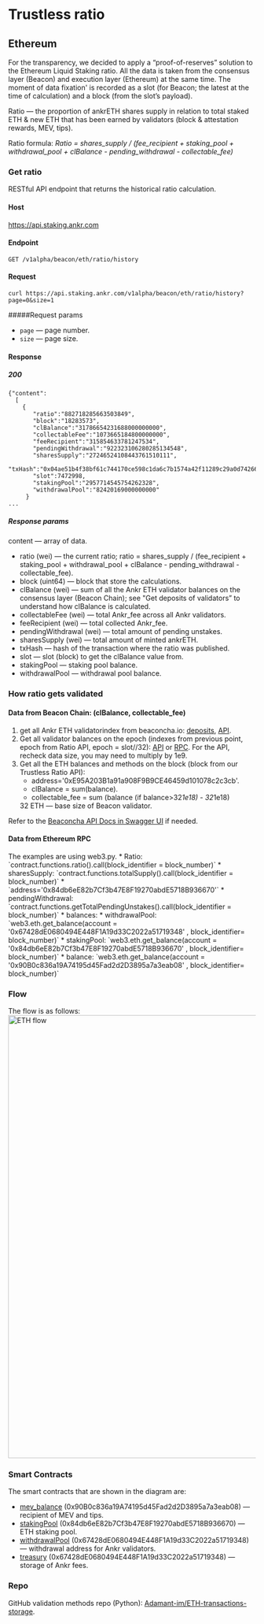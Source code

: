 
# Trustless ratio

## Ethereum
For the transparency, we decided to apply a “proof-of-reserves” solution to the Ethereum Liquid Staking ratio.
All the data is taken from the consensus layer (Beacon) and execution layer (Ethereum) at the same time.
The moment of data fixation' is recorded as a slot (for Beacon; the latest at the time of calculation) and a block (from the slot’s payload).

Ratio — the proportion of ankrETH shares supply in relation to total staked ETH & new ETH that has been earned by validators (block & attestation rewards, MEV, tips).

Ratio formula:
*Ratio = shares_supply / (fee_recipient + staking_pool + withdrawal_pool + clBalance - pending_withdrawal - collectable_fee)*

### Get ratio
RESTful API endpoint that returns the historical ratio calculation.

#### Host

https://api.staking.ankr.com

#### Endpoint

`GET /v1alpha/beacon/eth/ratio/history`

#### Request

```
curl https://api.staking.ankr.com/v1alpha/beacon/eth/ratio/history?page=0&size=1
```

#####Request params
* `page` — page number.
* `size` — page size.

#### Response

##### 200
```
{"content":
  [
    {
       "ratio":"882718285663503849",
       "block":"18283573",
       "clBalance":"31786654231688000000000",
       "collectableFee":"1073665184800000000",
       "feeRecipient":"315854633781247534",
       "pendingWithdrawal":"922323106280285134548",
       "sharesSupply":"27246524108443761510111",
       "txHash":"0x04ae51b4f38bf61c744170ce598c1da6c7b1574a42f11289c29a0d74266048bb",
       "slot":7472998,
       "stakingPool":"2957714545754262328",
       "withdrawalPool":"82420169000000000"
     }
...
```

##### Response params
content — array of data.

* ratio (wei) —  the current ratio; ratio = shares_supply / (fee_recipient + staking_pool + withdrawal_pool + clBalance - pending_withdrawal - collectable_fee).
* block (uint64) — block that store the calculations.
* clBalance (wei) — sum of all the Ankr ETH validator balances on the consensus layer (Beacon Chain); see "Get deposits of validators” to understand how clBalance is calculated.
* collectableFee (wei) — total Ankr_fee across all Ankr validators.
* feeRecipient (wei) — total collected Ankr_fee.
* pendingWithdrawal (wei) — total amount of pending unstakes.
* sharesSupply (wei) — total amount of minted ankrETH.
* txHash — hash of the transaction where the ratio was published.
* slot — slot (block) to get the clBalance value from.
* stakingPool  — staking pool balance.
* withdrawalPool — withdrawal pool balance.

### How ratio gets validated
#### Data from Beacon Chain: (clBalance, collectable_fee)
1) get all Ankr ETH validatorindex from beaconcha.io: [deposits](https://beaconcha.in/validators/deposits?q=0x4069D8A3dE3A72EcA86CA5e0a4B94619085E7362), [API](https://beaconcha.in/api/v1/validator/eth1/0x4069d8a3de3a72eca86ca5e0a4b94619085e7362).
2) Get all validator balances on the epoch (indexes from previous point, epoch from Ratio API, epoch = slot//32): [API](https://beaconcha.in/api/v1/validator/{indexes}/balancehistory?latest_epoch={epoch}&limit=1) or [RPC](https://web3py.readthedocs.io/en/stable/web3.beacon.html#Beacon.get_validators).
   <Callout type="tip">
    For the API, recheck data size, you may need to multiply by 1e9.
   </Callout>
3) Get all the ETH balances and methods on the block (block from our Trustless Ratio API):
   * address='0xE95A203B1a91a908F9B9CE46459d101078c2c3cb'.
   * clBalance = sum(balance).
   * collectable_fee = sum (balance (if balance>32*1e18) - 32*1e18)
   <Callout type="tip">
     32 ETH — base size of Beacon validator.
   </Callout>

Refer to the [Beaconcha API Docs in Swagger UI](https://beaconcha.in/api/v1/docs/index.html#/) if needed.

#### Data from Ethereum RPC
<Callout type="tip">
The examples are using web3.py.
</Callout>
* Ratio: `contract.functions.ratio().call(block_identifier = block_number)`
* sharesSupply: `contract.functions.totalSupply().call(block_identifier = block_number)`
   * `address='0x84db6eE82b7Cf3b47E8F19270abdE5718B936670'`
* pendingWithdrawal: `contract.functions.getTotalPendingUnstakes().call(block_identifier = block_number)`
   * balances:
* withdrawalPool: `web3.eth.get_balance(account = '0x67428dE0680494E448F1A19d33C2022a51719348' , block_identifier= block_number)`
* stakingPool: `web3.eth.get_balance(account = '0x84db6eE82b7Cf3b47E8F19270abdE5718B936670' , block_identifier= block_number)`
* balance: `web3.eth.get_balance(account = '0x90B0c836a19A74195d45Fad2d2D3895a7a3eab08' , block_identifier= block_number)`

### Flow
The flow is as follows:
<img src="/docs/staking/liquid-staking/eth/trustless-ratio-eth.png" alt="ETH flow" class="responsive-pic" width="900" />

### Smart Contracts
The smart contracts that are shown in the diagram are:
* [mev_balance](https://etherscan.io/address/0x90B0c836a19A74195d45Fad2d2D3895a7a3eab08) (0x90B0c836a19A74195d45Fad2d2D3895a7a3eab08) — recipient of MEV and tips.
* [stakingPool](https://etherscan.io/address/0x84db6eE82b7Cf3b47E8F19270abdE5718B936670) (0x84db6eE82b7Cf3b47E8F19270abdE5718B936670) — ETH staking pool.
* [withdrawalPool](https://etherscan.io/address/0x67428dE0680494E448F1A19d33C2022a51719348) (0x67428dE0680494E448F1A19d33C2022a51719348) — withdrawal address for Ankr validators.
* [treasury](https://etherscan.io/address/0x67428dE0680494E448F1A19d33C2022a51719348) (0x67428dE0680494E448F1A19d33C2022a51719348) — storage of Ankr fees.

### Repo
GitHub validation methods repo (Python): [Adamant-im/ETH-transactions-storage](https://github.com/Adamant-im/ETH-transactions-storage).